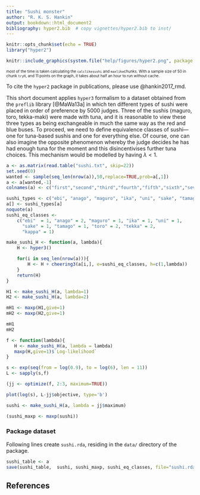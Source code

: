 ```yaml
---
title: "Sushi monster"
author: "R. K. S. Hankin"
output: bookdown::html_document2
bibliography: hyper2.bib  # copy vignettes/hyper2.bib to inst/
---
```


```r
knitr::opts_chunk$set(echo = TRUE)
library("hyper2")
```

```r
knitr::include_graphics(system.file("help/figures/hyper2.png", package = "hyper2"))
```


<font size="1"> most of the time is taken calculating the
`calclikesushi` and `maxlike`chunks.  With a sample size of 50 in
chunk `tryH`, and 11 points on the graph, it takes about half an hour
to run without cache. </font>

To cite the `hyper2` package in publications, please use @hankin2017_rmd.

This short document applies `hyper3` formalism to a dataset
obtained from the `preflib` library [@MaWa13a] in which ten
different types of sushi were placed in order of preference by 5000
judges.  Three of the sushis (maguro, toro, tekka-maki) were made with
tuna, and it is reasonable to view these three types as being
exchangeable in much the same way as the red and blue buses.  To
proceed, we need to define equivalence classes of sushi---one for
tuna-based sushis and one for everything else.  Of course, one can
also imagine the opposite phenomenon whereby the judge decides he has
had enough tuna for the moment and this disincentivises further tuna
choices.  This mechanism would be modelled by having $\lambda<1$.


```r
a <- as.matrix(read.table("sushi.txt", skip=22))
set.seed(0)
wanted <- sample(seq_len(nrow(a)),50,replace=TRUE,prob=a[,1])
a <- a[wanted,-1]
colnames(a) <- c("first","second","third","fourth","fifth","sixth","seventh","eighth","ninth","tenth")
```

```r
sushi_types <- c("ebi", "anago", "maguro", "ika", "uni", "sake", "tamago", "toro", "tekka", "kappa")
a[] <- sushi_types[a]
noquote(a)
sushi_eq_classes <-
    c("ebi"  = 1, "anago" = 2, "maguro" = 1, "ika" = 1, "uni" = 1,
      "sake" = 1, "tamago" = 1, "toro" = 2, "tekka" = 2,
      "kappa" = 1)
```
	

```r
make_sushi_H <- function(a, lambda){
    H <- hyper3()

    for(i in seq_len(nrow(a))){
        H <- H + cheering3(a[i,], e=sushi_eq_classes, h=c(1,lambda))
    }
    return(H)
}
```

```r
H1 <- make_sushi_H(a, lambda=1)
H2 <- make_sushi_H(a, lambda=2)
```


```r
mH1 <- maxp(H1,give=1)
mH2 <- maxp(H2,give=1)
```


```r
mH1
mH2
```

```r
f <- function(lambda){
   H <- make_sushi_H(a, lambda = lambda)
   maxp(H,give=1)$`Log-likelihood`
}

s <- exp(seq(from = log(0.9), to = log(6), len = 11))
L <- sapply(s,f)
```

```r
(jj <- optimize(f, 2:3, maximum=TRUE))
```

```r
plot(log(s), L-jj$objective, type='b')
```

```r
sushi <- make_sushi_H(a, lambda = jj$maximum)
```

```r
(sushi_maxp <- maxp(sushi))
```

### Package dataset {-}

Following lines create `sushi.rda`, residing in the `data/` directory of the package.

```r
sushi_table <- a
save(sushi_table,  sushi, sushi_maxp, sushi_eq_classes, file="sushi.rda")
```

## References {-}
